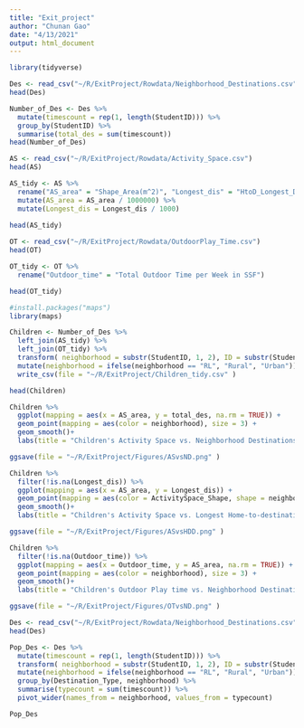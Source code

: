 ```yaml
---
title: "Exit_project"
author: "Chunan Gao"
date: "4/13/2021"
output: html_document
---
```


```r
library(tidyverse)
```


```r
Des <- read_csv("~/R/ExitProject/Rowdata/Neighborhood_Destinations.csv")
head(Des)
```
```r
Number_of_Des <- Des %>% 
  mutate(timescount = rep(1, length(StudentID))) %>% 
  group_by(StudentID) %>% 
  summarise(total_des = sum(timescount))
head(Number_of_Des)
```
```r
AS <- read_csv("~/R/ExitProject/Rowdata/Activity_Space.csv")
head(AS)
```

```r
AS_tidy <- AS %>% 
  rename("AS_area" = "Shape_Area(m^2)", "Longest_dis" = "HtoD_Longest_Distance(m)") %>% 
  mutate(AS_area = AS_area / 1000000) %>% 
  mutate(Longest_dis = Longest_dis / 1000) 
  
head(AS_tidy)
```


```r
OT <- read_csv("~/R/ExitProject/Rowdata/OutdoorPlay_Time.csv")
head(OT)

OT_tidy <- OT %>% 
  rename("Outdoor_time" = "Total Outdoor Time per Week in SSF")

head(OT_tidy)
```



```r
#install.packages("maps")
library(maps) 

Children <- Number_of_Des %>%
  left_join(AS_tidy) %>% 
  left_join(OT_tidy) %>% 
  transform( neighborhood = substr(StudentID, 1, 2), ID = substr(StudentID, 3, 5)) %>% 
  mutate(neighborhood = ifelse(neighborhood == "RL", "Rural", "Urban")) %>% 
  write_csv(file = "~/R/ExitProject/Children_tidy.csv" )

head(Children)
```
```r
Children %>% 
  ggplot(mapping = aes(x = AS_area, y = total_des, na.rm = TRUE)) + 
  geom_point(mapping = aes(color = neighborhood), size = 3) +
  geom_smooth()+
  labs(title = "Children's Activity Space vs. Neighborhood Destinations")

ggsave(file = "~/R/ExitProject/Figures/ASvsND.png" )

```
```r
Children %>% 
  filter(!is.na(Longest_dis)) %>% 
  ggplot(mapping = aes(x = AS_area, y = Longest_dis)) + 
  geom_point(mapping = aes(color = ActivitySpace_Shape, shape = neighborhood), size = 3) +
  geom_smooth()+
  labs(title = "Children's Activity Space vs. Longest Home-to-destination Distances")

ggsave(file = "~/R/ExitProject/Figures/ASvsHDD.png" )
```


```r
Children %>% 
  filter(!is.na(Outdoor_time)) %>% 
  ggplot(mapping = aes(x = Outdoor_time, y = AS_area, na.rm = TRUE)) + 
  geom_point(mapping = aes(color = neighborhood), size = 3) +
  geom_smooth()+
  labs(title = "Children's Outdoor Play time vs. Neighborhood Destinations")

ggsave(file = "~/R/ExitProject/Figures/OTvsND.png" )
```
```r
Des <- read_csv("~/R/ExitProject/Rowdata/Neighborhood_Destinations.csv")
head(Des)
```

```r
Pop_Des <- Des %>% 
  mutate(timescount = rep(1, length(StudentID))) %>% 
  transform( neighborhood = substr(StudentID, 1, 2), ID = substr(StudentID, 3, 5)) %>% 
  mutate(neighborhood = ifelse(neighborhood == "RL", "Rural", "Urban")) %>% 
  group_by(Destination_Type, neighborhood) %>% 
  summarise(typecount = sum(timescount)) %>% 
  pivot_wider(names_from = neighborhood, values_from = typecount)

Pop_Des
```







